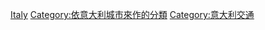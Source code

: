 [[Category:各國各城市交通|Italy]]
[[Category:依意大利城市來作的分類|Category:依意大利城市來作的分類]]
[[Category:意大利交通|Category:意大利交通]]
